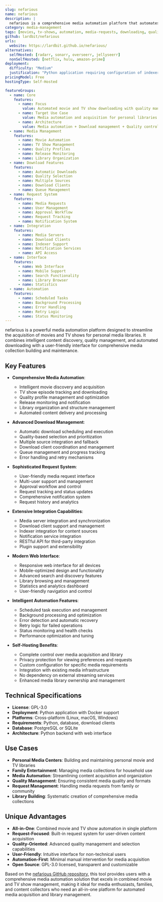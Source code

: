 ```yaml
---
slug: nefarious
name: nefarious
description: |
  nefarious is a comprehensive media automation platform that automates downloading Movies and TV Shows. It provides intelligent content acquisition with quality management, request handling, and seamless integration with popular media automation tools.
category: media-management
tags: [movies, tv-shows, automation, media-requests, downloading, quality-management]
github: lardbit/nefarious
urls:
  website: https://lardbit.github.io/nefarious/
alternatives:
  selfHosted: [radarr, sonarr, overseerr, jellyseerr]
  nonSelfHosted: [netflix, hulu, amazon-prime]
deployment:
  difficulty: "Medium"
  justification: "Python application requiring configuration of indexers, download clients, and media server integration. Web interface available."
pricingModel: Free
hostingType: Self-Hosted

featureGroups:
  - name: Core
    features:
      - name: Focus
        value: Automated movie and TV show downloading with quality management
      - name: Target Use Case
        value: Media automation and acquisition for personal libraries
      - name: Architecture
        value: Media automation + Download management + Quality control + Request system
  - name: Media Management
    features:
      - name: Movie Automation
      - name: TV Show Management
      - name: Quality Profiles
      - name: Release Monitoring
      - name: Library Organization
  - name: Download Features
    features:
      - name: Automatic Downloads
      - name: Quality Selection
      - name: Multiple Sources
      - name: Download Clients
      - name: Queue Management
  - name: Request System
    features:
      - name: Media Requests
      - name: User Management
      - name: Approval Workflow
      - name: Request Tracking
      - name: Notification System
  - name: Integration
    features:
      - name: Media Servers
      - name: Download Clients
      - name: Indexer Support
      - name: Notification Services
      - name: API Access
  - name: Interface
    features:
      - name: Web Interface
      - name: Mobile Support
      - name: Search Functionality
      - name: Library Browser
      - name: Statistics
  - name: Automation
    features:
      - name: Scheduled Tasks
      - name: Background Processing
      - name: Error Handling
      - name: Retry Logic
      - name: Status Monitoring
---
```


nefarious is a powerful media automation platform designed to streamline the acquisition of movies and TV shows for personal media libraries. It combines intelligent content discovery, quality management, and automated downloading with a user-friendly interface for comprehensive media collection building and maintenance.

## Key Features

- **Comprehensive Media Automation**:

  - Intelligent movie discovery and acquisition
  - TV show episode tracking and downloading
  - Quality profile management and optimization
  - Release monitoring and notification
  - Library organization and structure management
  - Automated content delivery and processing

- **Advanced Download Management**:

  - Automatic download scheduling and execution
  - Quality-based selection and prioritization
  - Multiple source integration and fallback
  - Download client coordination and management
  - Queue management and progress tracking
  - Error handling and retry mechanisms

- **Sophisticated Request System**:

  - User-friendly media request interface
  - Multi-user support and management
  - Approval workflow and control
  - Request tracking and status updates
  - Comprehensive notification system
  - Request history and analytics

- **Extensive Integration Capabilities**:

  - Media server integration and synchronization
  - Download client support and management
  - Indexer integration for content sources
  - Notification service integration
  - RESTful API for third-party integration
  - Plugin support and extensibility

- **Modern Web Interface**:

  - Responsive web interface for all devices
  - Mobile-optimized design and functionality
  - Advanced search and discovery features
  - Library browsing and management
  - Statistics and analytics dashboard
  - User-friendly navigation and control

- **Intelligent Automation Features**:

  - Scheduled task execution and management
  - Background processing and optimization
  - Error detection and automatic recovery
  - Retry logic for failed operations
  - Status monitoring and health checks
  - Performance optimization and tuning

- **Self-Hosting Benefits**:
  - Complete control over media acquisition and library
  - Privacy protection for viewing preferences and requests
  - Custom configuration for specific media requirements
  - Integration with existing media infrastructure
  - No dependency on external streaming services
  - Enhanced media library ownership and management

## Technical Specifications

- **License**: GPL-3.0
- **Deployment**: Python application with Docker support
- **Platforms**: Cross-platform (Linux, macOS, Windows)
- **Requirements**: Python, database, download clients
- **Database**: PostgreSQL or SQLite
- **Architecture**: Python backend with web interface

## Use Cases

- **Personal Media Centers**: Building and maintaining personal movie and TV libraries
- **Family Entertainment**: Managing media collections for household use
- **Media Automation**: Streamlining content acquisition and organization
- **Quality Management**: Ensuring consistent media quality and formats
- **Request Management**: Handling media requests from family or community
- **Library Building**: Systematic creation of comprehensive media collections

## Unique Advantages

- **All-in-One**: Combined movie and TV show automation in single platform
- **Request-Focused**: Built-in request system for user-driven content acquisition
- **Quality-Oriented**: Advanced quality management and selection capabilities
- **User-Friendly**: Intuitive interface for non-technical users
- **Automation-First**: Minimal manual intervention for media acquisition
- **Open Source**: GPL-3.0 licensed, transparent and customizable

Based on the [nefarious GitHub repository](https://github.com/lardbit/nefarious), this tool provides users with a comprehensive media automation solution that excels in combined movie and TV show management, making it ideal for media enthusiasts, families, and content collectors who need an all-in-one platform for automated media acquisition and library management.
